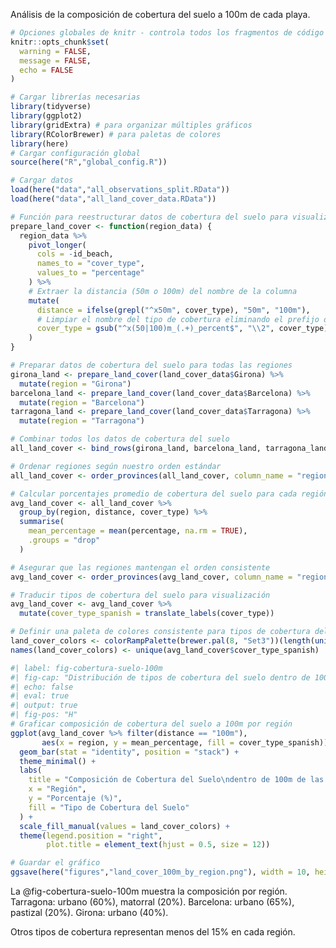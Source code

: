 Análisis de la composición de cobertura del suelo a 100m de cada playa.

```r
# Opciones globales de knitr - controla todos los fragmentos de código
knitr::opts_chunk$set(
  warning = FALSE,
  message = FALSE,
  echo = FALSE
)

# Cargar librerías necesarias
library(tidyverse)
library(ggplot2)
library(gridExtra) # para organizar múltiples gráficos
library(RColorBrewer) # para paletas de colores
library(here)
# Cargar configuración global
source(here("R","global_config.R"))

# Cargar datos
load(here("data","all_observations_split.RData"))
load(here("data","all_land_cover_data.RData"))

# Función para reestructurar datos de cobertura del suelo para visualización
prepare_land_cover <- function(region_data) {
  region_data %>%
    pivot_longer(
      cols = -id_beach,
      names_to = "cover_type",
      values_to = "percentage"
    ) %>%
    # Extraer la distancia (50m o 100m) del nombre de la columna
    mutate(
      distance = ifelse(grepl("^x50m", cover_type), "50m", "100m"),
      # Limpiar el nombre del tipo de cobertura eliminando el prefijo de distancia
      cover_type = gsub("^x(50|100)m_(.+)_percent$", "\\2", cover_type)
    )
}

# Preparar datos de cobertura del suelo para todas las regiones
girona_land <- prepare_land_cover(land_cover_data$Girona) %>%
  mutate(region = "Girona")
barcelona_land <- prepare_land_cover(land_cover_data$Barcelona) %>%
  mutate(region = "Barcelona")
tarragona_land <- prepare_land_cover(land_cover_data$Tarragona) %>%
  mutate(region = "Tarragona")

# Combinar todos los datos de cobertura del suelo
all_land_cover <- bind_rows(girona_land, barcelona_land, tarragona_land)

# Ordenar regiones según nuestro orden estándar
all_land_cover <- order_provinces(all_land_cover, column_name = "region")

# Calcular porcentajes promedio de cobertura del suelo para cada región y distancia
avg_land_cover <- all_land_cover %>%
  group_by(region, distance, cover_type) %>%
  summarise(
    mean_percentage = mean(percentage, na.rm = TRUE),
    .groups = "drop"
  )

# Asegurar que las regiones mantengan el orden consistente
avg_land_cover <- order_provinces(avg_land_cover, column_name = "region")

# Traducir tipos de cobertura del suelo para visualización
avg_land_cover <- avg_land_cover %>%
  mutate(cover_type_spanish = translate_labels(cover_type))

# Definir una paleta de colores consistente para tipos de cobertura del suelo
land_cover_colors <- colorRampPalette(brewer.pal(8, "Set3"))(length(unique(avg_land_cover$cover_type_spanish)))
names(land_cover_colors) <- unique(avg_land_cover$cover_type_spanish)
```



```r
#| label: fig-cobertura-suelo-100m
#| fig-cap: "Distribución de tipos de cobertura del suelo dentro de 100m de las playas en las tres regiones costeras, mostrando el contexto ambiental más amplio de los ecosistemas dunares"
#| echo: false
#| eval: true
#| output: true
#| fig-pos: "H"
# Graficar composición de cobertura del suelo a 100m por región
ggplot(avg_land_cover %>% filter(distance == "100m"),
       aes(x = region, y = mean_percentage, fill = cover_type_spanish)) +
  geom_bar(stat = "identity", position = "stack") +
  theme_minimal() +
  labs(
    title = "Composición de Cobertura del Suelo\ndentro de 100m de las Playas",
    x = "Región",
    y = "Porcentaje (%)",
    fill = "Tipo de Cobertura del Suelo"
  ) +
  scale_fill_manual(values = land_cover_colors) +
  theme(legend.position = "right",
        plot.title = element_text(hjust = 0.5, size = 12))

# Guardar el gráfico
ggsave(here("figures","land_cover_100m_by_region.png"), width = 10, height = 6)
```

La @fig-cobertura-suelo-100m muestra la composición por región. Tarragona: urbano (60%), matorral (20%). Barcelona: urbano (65%), pastizal (20%). Girona: urbano (40%).

Otros tipos de cobertura representan menos del 15% en cada región.